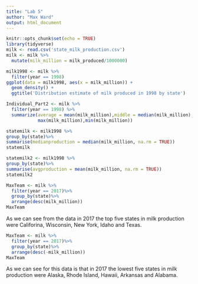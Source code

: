 ```yaml
---
title: "Lab 5"
author: "Max Ward"
output: html_document
---
```


```r
knitr::opts_chunk$set(echo = TRUE)
library(tidyverse)
milk <- read.csv('state_milk_production.csv')
milk <- milk %>%
  mutate(milk_million = milk_produced/1000000)
```

```r
milk1998 <- milk %>%
  filter(year == 1998)
ggplot(data = milk1998, aes(x = milk_million)) +
  geom_density() + 
  ggtitle('Distribution estimate of milk produced in 1998 by state')
```

```r
Individual_Part2 <- milk %>%
  filter(year == 1998) %>%
  summarize(average = mean(milk_million),middle = median(milk_million),
            max(milk_million),min(milk_million))
```

```r
statemilk <- milk1998 %>%
group_by(state)%>%
summarise(medianproduction = median(milk_million, na.rm = TRUE))
statemilk
```

```r
statemilk2 <- milk1998 %>%
group_by(state)%>%
summarise(avgproduction = mean(milk_million, na.rm = TRUE))
statemilk2
```

```r
MaxTeam <- milk %>%
  filter(year == 2017)%>%
  group_by(state)%>%
  arrange(desc(milk_million))
MaxTeam
```
As we can see from the data in 2017 the top five states in milk production were Califorina, Wisconsin, New York, Idaho and Texas.
```r
MaxTeam <- milk %>%
  filter(year == 2017)%>%
  group_by(state)%>%
  arrange(desc(-milk_million))
MaxTeam
```
As we can see for this data is that in 2017 the lowest five states in milk production were Alaska, Rhode Island, Hawaii, Arkansas and Alabama. 


